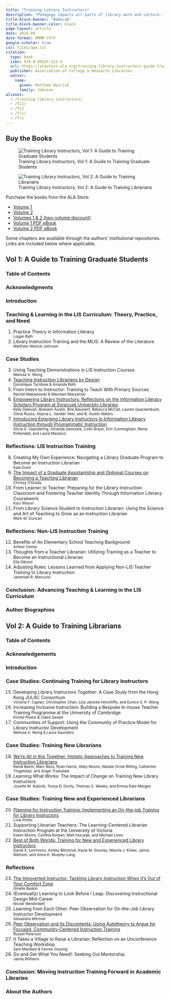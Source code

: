 ```yaml
---
title: "Training Library Instructors"
description: "Pedagogy impacts all parts of library work and culture. It changes the way we interact with learners regardless of setting and however we name or define the teaching moment from research help to outreach to leading meetings. Pedagogy is a praxis of relation, and studying it can improve all aspects of our work and organizations.</br></br>In two volumes, <i>Training Library Instructors</i> collects examples of how we train our colleagues to teach, whether they’re student workers, non-librarian staff, new or experienced librarians, or something else entirely. <i>Volume 1, A Guide to Training Graduate Students</i>, focuses on teacher training for graduate students in LIS programs and in academic libraries. It presents existing literature and theories, approaches to teaching library school students to teach, and critical reflections from librarians about their varied experiences receiving teacher training. In <i>Volume 2, A Guide to Training Librarians,</i> librarians share their knowledge about teaching, learning, and pedagogy through a variety of replicable activities: formal and informal workshops, courses, communities of practice, peer observation, and more.</br></br>Training Library Instructors provides detailed, easily implemented and modified plans for courses, internships, teach-the-teacher programs, and other instructional methods and opportunities for graduate students and library workers at all levels of teaching experience."
title-block-banner: "#a8aca6"
title-block-banner-color: black
page-layout: article
date: 2024-09
date-format: MMMM YYYY
google-scholar: true
csl: files/apa.csl
citation:
  type: book
  isbn: 979-8-89255-523-4
  url: https://alastore.ala.org/training-library-instructors-guide-training-graduate-students-and-librarians-2-volume-set
  publisher: Association of College & Research Libraries
  editor:
    name: 
      given: Matthew Weirick
      family: Johnson
aliases: 
  - /training-library-instructors/
  - /TLI/
  - /TLI
  - /tli/
  - /tli
---
```


## Buy the Books

:::: {layout-ncol="3"}

<div>
![Training Library Instructors, Vol 1: A Guide to Training Graduate Students](files/Vol1_cover.jpg){fig-alt=""}
</div>
<div>
![Training Library Instructors, Vol 2: A Guide to Training Librarians](files/Vol2_cover.jpg){fig-alt=""}
</div>

<div>

Purchase the books from the ALA Store:

-   [Volume 1](https://alastore.ala.org/training-library-instructors-vol-1-guide-training-graduate-students)
-   [Volume 2](https://alastore.ala.org/training-library-instructors-vol-2-guide-training-librarians)
-   [Volumes 1 & 2 (two-volume discount)](https://alastore.ala.org/training-library-instructors-guide-training-graduate-students-and-librarians-2-volume-set)
-   [Volume 1 PDF eBook](https://alastore.ala.org/training-library-instructors-vol-1-guide-training-graduate-students-eeditions-pdf-e-book)
-   [Volume 2 PDF eBook](https://alastore.ala.org/training-library-instructors-vol-2-guide-training-librarians-eeditions-pdf-e-book)

Some chapters are available through the authors' institutional repositories. Links are included below where applicable.

</div>

::::

## Vol 1: A Guide to Training Graduate Students

### Table of Contents

### Acknowledgments

### Introduction

### Teaching & Learning in the LIS Curriculum: Theory, Practice, and Need

1.  Practice Theory in Information Literacy<br/><small class="text-muted" style="display:block;">Logan Rath</small>
2.  Library Instruction Training and the MLIS: A Review of the Literature<br/><small class="text-muted" style="display:block;">Matthew Weirick Johnson</small>

### Case Studies

3.  Using Teaching Demonstrations in LIS Instruction Courses<br/><small class="text-muted" style="display:block;">Melissa A. Wong</small>
4.  [Teaching Instruction Librarians by Design](https://escholarship.org/uc/item/57q4t4dw)<br/><small class="text-muted" style="display:block;">Dominique Turnbow & Amanda Roth</small>
5.  From Intern to Instructor: Training to Teach With Primary Sources<br/><small class="text-muted" style="display:block;">Rachel Makarowski & Maureen Maryanski</small>
6.  [Empowering Library Instructors: Reflections on the Information Literacy Scholars Program at Syracuse University Libraries](https://surface.syr.edu/sul/225/)<br/><small class="text-muted" style="display:block;">Kelly Delevan, Breeann Austin, Brie Baumert, Rebecca McCall, Lauren Quackenbush, Olivia Russo, Alayna L. Vander Veer, and B. Austin Waters</small>
7.  [Introducing Emerging Library Instructors to Information Literacy Instruction through Programmatic Instruction](https://digitalcommons.uri.edu/lib_ps_pubs/83/)<br/><small class="text-muted" style="display:block;">Alicia G. Vaandering, Amanda Izenstark, Colin Braun, Erin Cunningham, Reina Kirkendall, and Laura Marasco</small>

### Reflections: LIS Instruction Training

8.  Creating My Own Experience: Navigating a Library Graduate Program to Become an Instruction Librarian<br/><small class="text-muted" style="display:block;">Kala Dunn</small>
9.  [The Impact of a Graduate Assistantship and Optional Courses on Becoming a Teaching Librarian](http://hdl.handle.net/20.500.12648/15561)<br/><small class="text-muted" style="display:block;">Chrissy O'Grady</small>
10. From Learner to Teacher: Preparing for the Library Instruction Classroom and Fostering Teacher Identity Through Information Literacy Coursework<br/><small class="text-muted" style="display:block;">Kaci Wilson</small>
11. From Library Science Student to Instruction Librarian: Using the Science and Art of Teaching to Grow as an Instruction Librarian<br/><small class="text-muted" style="display:block;">Mark W. Duncan</small>

### Reflections: Non-LIS Instruction Training

12. Benefits of An Elementary School Teaching Background<br/><small class="text-muted" style="display:block;">Amber Owrey</small>
13. Thoughts from a Teacher Librarian: Utilizing Training as a Teacher to Become an Instructional Librarian<br/><small class="text-muted" style="display:block;">Ella Gibson</small>
14. Adjusting Roles: Lessons Learned from Applying Non-LIS Teacher Training to Library Instruction<br/><small class="text-muted" style="display:block;">Jeremiah R. Mercurio</small>

### Conclusion: Advancing Teaching & Learning in the LIS Curriculum

### Author Biographies

## Vol 2: A Guide to Training Librarians

### Table of Contents

### Acknowledgements

### Introduction

### Case Studies: Continuing Training for Library Instructors

15. Developing Library Instructors Together: A Case Study from the Hong Kong JULAC Consortium<br/><small class="text-muted" style="display:block;">Victoria F. Caplan, Christopher Chan, Lisa Janicke Hinchliffe, and Eunice S. P. Wong</small>
16. Increasing Inclusive Instruction: Building a Bespoke In-house Teacher Training Programme at the University of Cambridge<br/><small class="text-muted" style="display:block;">Kirstie Preest & Claire Sewell</small>
17. Communities of Support: Using the Community of Practice Model for Library Instructor Development<br/><small class="text-muted" style="display:block;">Melissa A. Wong & Laura Saunders</small>

### Case Studies: Training New Librarians

18. [We're All in this Together: Holistic Approaches to Training New Instruction Librarians](http://hdl.handle.net/20.500.13093/work:1542)<br/><small class="text-muted" style="display:block;">Randi Beem, Marc Bess, Ryan Harris, Abby Moore, Natalie Ornat Bitting, Catherine Tingelstad, and Angel Truesdale</small>
19. Learning What Works: The Impact of Change on Training New Library Instructors<br/><small class="text-muted" style="display:block;">Josette M. Kubicki, Tonya D. Dority, Thomas C. Weeks, and Emma Kate Morgan</small>

### Case Studies: Training New and Experienced Librarians

20. [Planning for Instruction Training: Implementing an On-the-job Training for Library Instructors](https://hdl.handle.net/20.500.14490/398)<br/><small class="text-muted" style="display:block;">Livia Piotto</small>
21. Supporting Librarian Teachers: The Learning-Centered Librarian Instruction Program at the University of Victoria<br/><small class="text-muted" style="display:block;">Karen Munro, Cynthia Korpan, Matt Huculak, and Michael Lines</small>
22. [Best of Both Worlds: Training for New and Experienced Library Instructors](https://doi.org/10.13021/MARS/2107)<br/><small class="text-muted" style="display:block;">David X. Lemmons, Ashley Blinstrub, Kayla M. Gourlay, Maoria J. Kirker, Janna Mattson, and Anna K. Murphy-Lang</small>

### Reflections

23. [The Introverted Instructor: Tackling Library Instruction When It's Out of Your Comfort Zone](https://jewlscholar.mtsu.edu/handle/mtsu/7364)<br/><small class="text-muted" style="display:block;">Ginelle Baskin</small>
24. (Eventually) Learning to Look Before I Leap: Discovering Instructional Design Mid-Career<br/><small class="text-muted" style="display:block;">Nicole Westerdahl</small>
25. Learning from Each Other: Peer Observation for On-the-Job Library Instructor Development<br/><small class="text-muted" style="display:block;">Alexandra Mitchell</small>
26. [Peer Observation and its Discontents: Using Autotheory to Argue for Focused, Community-Centered Instruction Training](https://open.library.emory.edu/publications/emory:wbf26/)<br/><small class="text-muted" style="display:block;">Russel Peterson</small>
27. It Takes a Village to Raise a Librarian: Reflection on an Unconference Teaching Workshop<br/><small class="text-muted" style="display:block;">Sam Mandani & Fannie Ouyang</small>
28. Go and Get What You Need!: Seeking Out Mentorship<br/><small class="text-muted" style="display:block;">Jamia Williams</small>

### Conclusion: Moving Instruction Training Forward in Academic Libraries

### About the Authors
